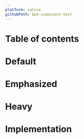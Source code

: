 ```yaml
---
platform: native
githubPath: bpk-component-text
---
```




# Table of contents

# Default

<NativeComponentScreenshots
  iOS="../../../../../backpack-react-native/lib/bpk-component-text/screenshots/ios/default.png"
  iOSAltText="iOS default text"
  android="../../../../../backpack-react-native/lib/bpk-component-text/screenshots/android/default.png"
  androidAltText="Android default text" />

# Emphasized

<NativeComponentScreenshots
  iOS="../../../../../backpack-react-native/lib/bpk-component-text/screenshots/ios/emphasize.png"
  iOSAltText="iOS emphasized text"
  android="../../../../../backpack-react-native/lib/bpk-component-text/screenshots/android/emphasize.png"
  androidAltText="Android emphasized text" />

# Heavy

<NativeComponentScreenshots
  iOS="../../../../../backpack-react-native/lib/bpk-component-text/screenshots/ios/heavy.png"
  iOSAltText="iOS heavy text"
  android="../../../../../backpack-react-native/lib/bpk-component-text/screenshots/android/heavy.png"
  androidAltText="Android heavy text" />

# Implementation

<Readme file={readme} />
